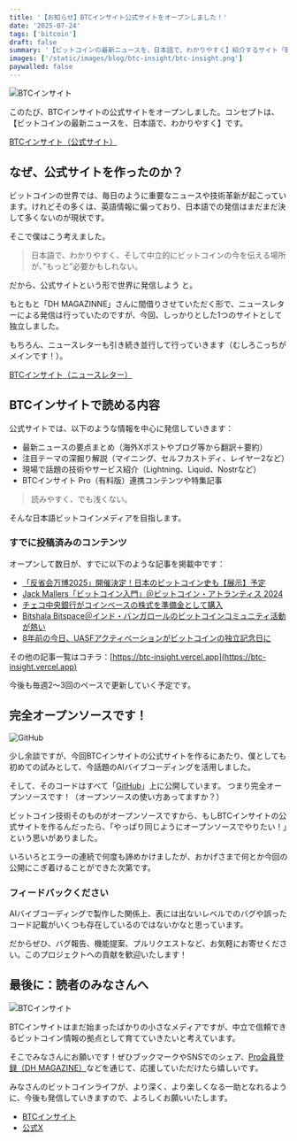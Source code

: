 ```yaml
---
title: '【お知らせ】BTCインサイト公式サイトをオープンしました！'
date: '2025-07-24'
tags: ['bitcoin']
draft: false
summary: '【ビットコインの最新ニュースを、日本語で、わかりやすく】紹介するサイト「BTCインサイト」をオープンしました。これからはDHニュースレターだけでなく、サイトでの発信にも力を入れていきます。'
images: ['/static/images/blog/btc-insight/btc-insight.png']
paywalled: false
---
```


![BTCインサイト](/static/images/blog/btc-insight/btc-insight.png)

このたび、BTCインサイトの公式サイトをオープンしました。コンセプトは、【ビットコインの最新ニュースを、日本語で、わかりやすく】です。

[BTCインサイト（公式サイト）](https://btc-insight.vercel.app)

## なぜ、公式サイトを作ったのか？

ビットコインの世界では、毎日のように重要なニュースや技術革新が起こっています。けれどその多くは、英語情報に偏っており、日本語での発信はまだまだ決して多くないのが現状です。

そこで僕はこう考えました。

> 日本語で、わかりやすく、そして中立的にビットコインの今を伝える場所が、”もっと”必要かもしれない。

だから、公式サイトという形で世界に発信しよう と。

もともと「DH MAGAZINNE」さんに間借りさせていただく形で、ニュースレターによる発信は行っていたのですが、今回、しっかりとした1つのサイトとして独立しました。

もちろん、ニュースレターも引き続き並行して行っていきます（むしろこっちがメインです！）。

[BTCインサイト（ニュースレター）](https://diamondhandscommunity.substack.com/t/btc-insight)

<Tweet id="1946840377442648492" />

## BTCインサイトで読める内容

公式サイトでは、以下のような情報を中心に発信していきます：

- 最新ニュースの要点まとめ（海外Xポストやブログ等から翻訳＋要約）
- 注目テーマの深掘り解説（マイニング、セルフカストディ、レイヤー2など）
- 現場で話題の技術やサービス紹介（Lightning、Liquid、Nostrなど）
- BTCインサイト Pro（有料版）連携コンテンツや特集記事

> 読みやすく、でも浅くない。

そんな日本語ビットコインメディアを目指します。

### すでに投稿済みのコンテンツ

オープンして数日が、すでに以下のような記事を掲載中です：

- [「反省会万博2025」開催決定！日本のビットコイン史も【展示】予定](https://btc-insight.vercel.app/blog/hanseikai-expo-2025)
- [Jack Mallers「ビットコイン入門」＠ビットコイン・アトランティス 2024](https://btc-insight.vercel.app/blog/jack-bitcoin-intro-2024)
- [チェコ中央銀行がコインベースの株式を準備金として購入](https://btc-insight.vercel.app/blog/czech-central-bank-coinbase)
- [Bitshala Bitspace＠インド・バンガロールのビットコインコミュニティ活動が熱い](https://btc-insight.vercel.app/blog/bitshala-India)
- [8年前の今日、UASFアクティベーションがビットコインの独立記念日に](https://btc-insight.vercel.app/blog/aqua-independence-day)

その他の記事一覧はコチラ：[https://btc-insight.vercel.app](https://btc-insight.vercel.app)

今後も毎週2〜3回のペースで更新していく予定です。

## 完全オープンソースです！

![GitHub](/static/images/blog/btc-insight/github.webp)

少し余談ですが、今回BTCインサイトの公式サイトを作るにあたり、僕としても初めての試みとして、今話題のAIバイブコーディングを活用しました。

そして、そのコードはすべて「[GitHub](https://github.com/yutaro21jp/btc-insight)」上に公開しています。 つまり完全オープンソースです！（オープンソースの使い方あってますか？）

ビットコイン技術そのものがオープンソースですから、もしBTCインサイトの公式サイトを作るんだったら、「やっぱり同じようにオープンソースでやりたい！」という思いがありました。

いろいろとエラーの連続で何度も諦めかけましたが、おかげさまで何とか今回の公開にこぎ着けることができた次第です。

### フィードバックください

AIバイブコーディングで製作した関係上、表には出ないレベルでのバグや誤ったコード記載がいくつも存在しているのではないかなと思っています。

だからぜひ、バグ報告、機能提案、プルリクエストなど、お気軽にお寄せください。このプロジェクトへの貢献を歓迎いたします！

## 最後に：読者のみなさんへ

![BTCインサイト](/static/images/blog/btc-insight/btc-insight-header.png)

BTCインサイトはまだ始まったばかりの小さなメディアですが、中立で信頼できるビットコイン情報の拠点として育てていきたいと考えています。

そこでみなさんにお願いです！ぜひブックマークやSNSでのシェア、[Pro会員登録（DH MAGAZINE）](https://diamondhandscommunity.substack.com/p/dh-magazine-pro)などを通じて、応援していただけたら嬉しいです。

みなさんのビットコインライフが、より深く、より楽しくなる一助となれるように、今後も発信していきますので、よろしくお願いいたします。

- [BTCインサイト](https://btc-insight.vercel.app)
- [公式X](https://x.com/btc__insight)
